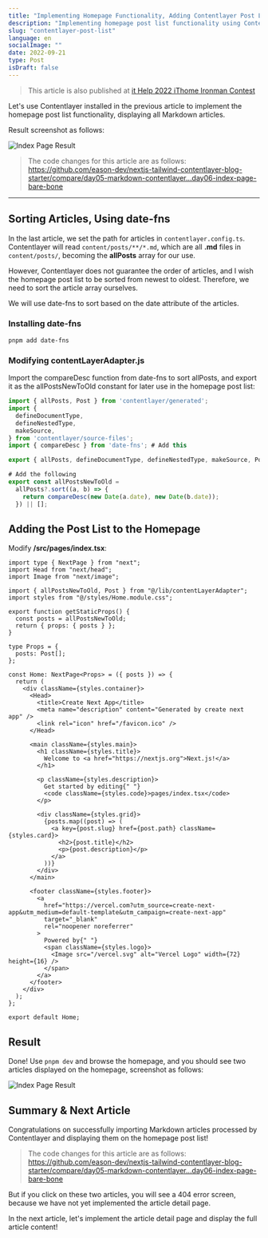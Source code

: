 ```yaml
---
title: "Implementing Homepage Functionality, Adding Contentlayer Post List - Modern Next.js Blog Series #06"
description: "Implementing homepage post list functionality using Contentlayer, displaying all Markdown articles"
slug: "contentlayer-post-list"
language: en
socialImage: ""
date: 2022-09-21
type: Post
isDraft: false
---
```


> This article is also published at [it Help 2022 iThome Ironman Contest](https://ithelp.ithome.com.tw/articles/10295835)

Let's use Contentlayer installed in the previous article to implement the homepage post list functionality, displaying all Markdown articles.

Result screenshot as follows:

![Index Page Result](https://i.imgur.com/6nqq8VP.jpg)

> The code changes for this article are as follows:
> https://github.com/eason-dev/nextjs-tailwind-contentlayer-blog-starter/compare/day05-markdown-contentlayer...day06-index-page-bare-bone

---

## Sorting Articles, Using date-fns

In the last article, we set the path for articles in `contentlayer.config.ts`. Contentlayer will read `content/posts/**/*.md`, which are all **.md** files in `content/posts/`, becoming the **allPosts** array for our use.

However, Contentlayer does not guarantee the order of articles, and I wish the homepage post list to be sorted from newest to oldest. Therefore, we need to sort the article array ourselves.

We will use date-fns to sort based on the date attribute of the articles.

### Installing date-fns

```shell
pnpm add date-fns
```

### Modifying contentLayerAdapter.js

Import the compareDesc function from date-fns to sort allPosts, and export it as the allPostsNewToOld constant for later use in the homepage post list:

```js
import { allPosts, Post } from 'contentlayer/generated';
import {
  defineDocumentType,
  defineNestedType,
  makeSource,
} from 'contentlayer/source-files';
import { compareDesc } from 'date-fns'; # Add this

export { allPosts, defineDocumentType, defineNestedType, makeSource, Post };

# Add the following
export const allPostsNewToOld =
  allPosts?.sort((a, b) => {
    return compareDesc(new Date(a.date), new Date(b.date));
  }) || [];
```

## Adding the Post List to the Homepage

Modify **/src/pages/index.tsx**:

```tsx
import type { NextPage } from "next";
import Head from "next/head";
import Image from "next/image";

import { allPostsNewToOld, Post } from "@/lib/contentLayerAdapter";
import styles from "@/styles/Home.module.css";

export function getStaticProps() {
  const posts = allPostsNewToOld;
  return { props: { posts } };
}

type Props = {
  posts: Post[];
};

const Home: NextPage<Props> = ({ posts }) => {
  return (
    <div className={styles.container}>
      <Head>
        <title>Create Next App</title>
        <meta name="description" content="Generated by create next app" />
        <link rel="icon" href="/favicon.ico" />
      </Head>

      <main className={styles.main}>
        <h1 className={styles.title}>
          Welcome to <a href="https://nextjs.org">Next.js!</a>
        </h1>

        <p className={styles.description}>
          Get started by editing{" "}
          <code className={styles.code}>pages/index.tsx</code>
        </p>

        <div className={styles.grid}>
          {posts.map((post) => (
            <a key={post.slug} href={post.path} className={styles.card}>
              <h2>{post.title}</h2>
              <p>{post.description}</p>
            </a>
          ))}
        </div>
      </main>

      <footer className={styles.footer}>
        <a
          href="https://vercel.com?utm_source=create-next-app&utm_medium=default-template&utm_campaign=create-next-app"
          target="_blank"
          rel="noopener noreferrer"
        >
          Powered by{" "}
          <span className={styles.logo}>
            <Image src="/vercel.svg" alt="Vercel Logo" width={72} height={16} />
          </span>
        </a>
      </footer>
    </div>
  );
};

export default Home;
```

## Result

Done! Use `pnpm dev` and browse the homepage, and you should see two articles displayed on the homepage, screenshot as follows:

![Index Page Result](https://i.imgur.com/6nqq8VP.jpg)

## Summary & Next Article

Congratulations on successfully importing Markdown articles processed by Contentlayer and displaying them on the homepage post list!

> The code changes for this article are as follows:
> https://github.com/eason-dev/nextjs-tailwind-contentlayer-blog-starter/compare/day05-markdown-contentlayer...day06-index-page-bare-bone

But if you click on these two articles, you will see a 404 error screen, because we have not yet implemented the article detail page.

In the next article, let's implement the article detail page and display the full article content!
